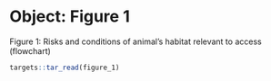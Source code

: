 # Object: Figure 1

Figure 1: Risks and conditions of animal's habitat relevant to access (flowchart) 

```r
targets::tar_read(figure_1)
```

